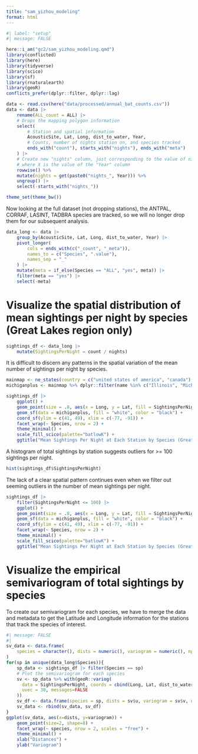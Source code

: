 ```yaml
---
title: "sam_yizhou_modeling"
format: html
---
```


```r
#| label: "setup"
#| message: FALSE

here::i_am("gc2/sam_yizhou_modeling.qmd")
library(conflicted)
library(here)
library(tidyverse)
library(scico)
library(sf)
library(rnaturalearth)
library(geoR)
conflicts_prefer(dplyr::filter, dplyr::lag)

data <- read.csv(here("data/processed/annual_bat_counts.csv")) 
data <- data |> 
    rename(ALL_count = ALL) |>
    # Drops the mapping polygon information
    select(
        # Station and spatial information
        AcousticSite, Lat, Long, dist_to_water, Year, 
        # Counts, number of nights station on, and species tracked
        ends_with("count"), starts_with("nights"), ends_with("meta")
    ) |>
    # Create new "nights" column, just corresponding to the value of nights_X, 
    # where X is the value of the "Year" column
    rowwise() %>%
    mutate(nights = get(paste0("nights_", Year))) %>%
    ungroup() |> 
    select(-starts_with("nights_"))

theme_set(theme_bw())
```

Now looking at the full dataset (not dropping stations), the ANTPAL, CORRAF, LASINT, TADBRA species are tracked, so we will no longer drop them for our subsequent analysis.

```r
data_long <- data |>
    group_by(AcousticSite, Lat, Long, dist_to_water, Year) |>
    pivot_longer(
        cols = ends_with(c("_count", "_meta")), 
        names_to = c("Species", ".value"),
        names_sep = "_"
    ) |>
    mutate(meta = if_else(Species == "ALL", "yes", meta)) |>
    filter(meta == "yes") |>
    select(-meta)
```

# Visualize the spatial distribution of mean sightings per night by species (Great Lakes region only)
```r
sightings_df <- data_long |>
    mutate(SightingsPerNight = count / nights)
```

It is difficult to discern any patterns in the spatial variation of the mean number of sightings per night by species.
```r
mainmap <- ne_states(country = c("united states of america", "canada"), returnclass = "sf")
michiganplus <- mainmap %>% dplyr::filter(name %in% c("Illinois", "Michigan", "Wisconsin", "Ontario", "Ohio", "Indiana", "Pennsylvania", "New York", "West Virginia"))

sightings_df |>
    ggplot() +
    geom_point(size = .8, aes(x = Long, y = Lat, fill = SightingsPerNight)) +
    geom_sf(data = michiganplus, fill = "white", color = "black") +
    coord_sf(ylim = c(41, 49), xlim = c(-77, -91)) +
    facet_wrap(~ Species, nrow = 2) +
    theme_minimal() +
    scale_fill_scico(palette="batlowK") +
    ggtitle("Mean Sightings Per Night at Each Station by Species (Great Lakes Region)")
```

A histogram of total sightings by station suggests outliers for >= 100 sightings per night.
```r
hist(sightings_df$SightingsPerNight)
```

The lack of a clear spatial pattern continues even when we filter out seeming outliers in the number of mean sightings per night.
```r
sightings_df |>
    filter(SightingsPerNight <= 100) |>
    ggplot() +
    geom_point(size = .8, aes(x = Long, y = Lat, fill = SightingsPerNight)) +
    geom_sf(data = michiganplus, fill = "white", color = "black") +
    coord_sf(ylim = c(41, 49), xlim = c(-77, -91)) +
    facet_wrap(~ Species, nrow = 2) +
    theme_minimal() +
    scale_fill_scico(palette="batlowK") +
    ggtitle("Mean Sightings Per Night at Each Station by Species (Great Lakes Region)", subtitle = "Sightings/night >100 removed")
```

# Visualize the empirical semivariogram of total sightings by species

To create our semivariogram for each species, we have to merge the data and metadata to get the Latitude and Longitude information for the stations that track the species of interest.
```r
#| message: FALSE
#| 
sv_data <- data.frame(
    species = character(), dists = numeric(), variogram = numeric(), npairs = numeric(), sd = numeric()
)
for(sp in unique(data_long$Species)){
    sp_data <- sightings_df |> filter(Species == sp)
    # Plot the semivariogram for each species
    sv <- sp_data %>% with(geoR::variog(
      data = SightingsPerNight, coords = cbind(Long, Lat, dist_to_water), 
      uvec = 30, messages=FALSE
    ))
    sv_df <- data.frame(species = sp, dists = sv$u, variogram = sv$v, npairs = sv$n, sd = sv$sd)
    sv_data <- rbind(sv_data, sv_df)
}
ggplot(sv_data, aes(x=dists, y=variogram)) + 
    geom_point(size=2, shape=8) +
    facet_wrap(~ species, nrow = 2, scales = "free") +
    theme_minimal() + 
    xlab("Distances") +
    ylab("Variogram")
```